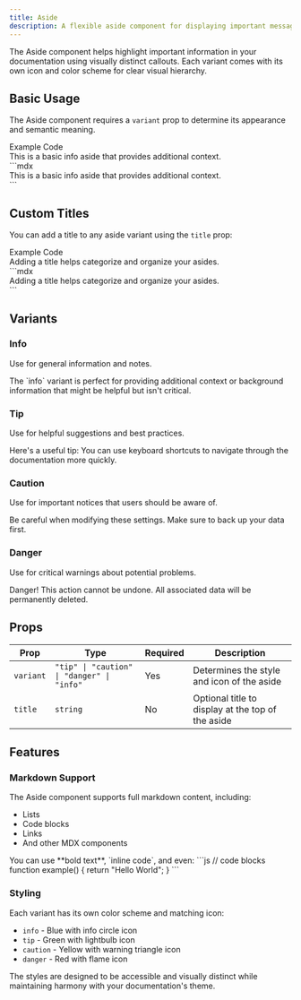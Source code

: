 ```yaml
---
title: Aside
description: A flexible aside component for displaying important messages
---
```


The Aside component helps highlight important information in your documentation using visually distinct callouts. Each variant comes with its own icon and color scheme for clear visual hierarchy.

## Basic Usage

The Aside component requires a `variant` prop to determine its appearance and semantic meaning.

<Tabs defaultValue="example">
  <TabsList>
    <TabsTrigger value="example">Example</TabsTrigger>
    <TabsTrigger value="code">Code</TabsTrigger>
  </TabsList>
  <TabsContent value="example">
    <Aside variant="info">
      This is a basic info aside that provides additional context.
    </Aside>
  </TabsContent>
  <TabsContent value="code">
    ```mdx
    <Aside variant="info">
      This is a basic info aside that provides additional context.
    </Aside>
    ```
  </TabsContent>
</Tabs>

## Custom Titles

You can add a title to any aside variant using the `title` prop:

<Tabs defaultValue="example">
  <TabsList>
    <TabsTrigger value="example">Example</TabsTrigger>
    <TabsTrigger value="code">Code</TabsTrigger>
  </TabsList>
  <TabsContent value="example">
    <Aside variant="tip" title="New title!">
      Adding a title helps categorize and organize your asides.
    </Aside>
  </TabsContent>
  <TabsContent value="code">
    ```mdx
    <Aside variant="tip" title="New title!">
      Adding a title helps categorize and organize your asides.
    </Aside>
    ```
  </TabsContent>
</Tabs>

## Variants

### Info
Use for general information and notes.

<Aside variant="info">
  The `info` variant is perfect for providing additional context or background information that might be helpful but isn't critical.
</Aside>

### Tip
Use for helpful suggestions and best practices.

<Aside variant="tip">
  Here's a useful tip: You can use keyboard shortcuts to navigate through the documentation more quickly.
</Aside>

### Caution
Use for important notices that users should be aware of.

<Aside variant="caution">
  Be careful when modifying these settings. Make sure to back up your data first.
</Aside>

### Danger
Use for critical warnings about potential problems.

<Aside variant="danger">
  Danger! This action cannot be undone. All associated data will be permanently deleted.
</Aside>

## Props

| Prop | Type | Required | Description |
| ---- | ---- | -------- | ----------- |
| `variant` | `"tip" \| "caution" \| "danger" \| "info"` | Yes | Determines the style and icon of the aside |
| `title` | `string` | No | Optional title to display at the top of the aside |

## Features

### Markdown Support

The Aside component supports full markdown content, including:
- Lists
- Code blocks
- Links
- And other MDX components

<Aside variant="tip" title="Pro Tip">
  You can use **bold text**, `inline code`, and even:
  ```js
  // code blocks
  function example() {
    return "Hello World";
  }
  ```
</Aside>

### Styling

Each variant has its own color scheme and matching icon:
- `info` - Blue with info circle icon
- `tip` - Green with lightbulb icon
- `caution` - Yellow with warning triangle icon
- `danger` - Red with flame icon

The styles are designed to be accessible and visually distinct while maintaining harmony with your documentation's theme.